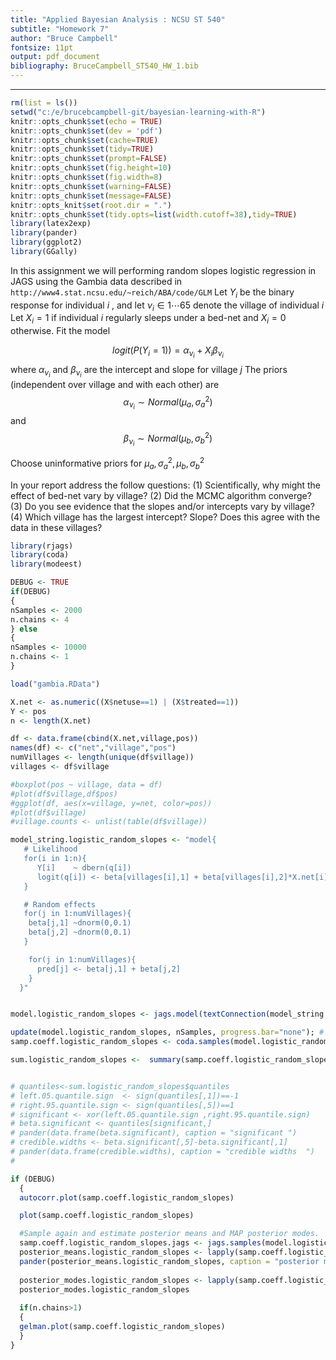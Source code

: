 ```yaml
---
title: "Applied Bayesian Analysis : NCSU ST 540"
subtitle: "Homework 7"
author: "Bruce Campbell"
fontsize: 11pt
output: pdf_document
bibliography: BruceCampbell_ST540_HW_1.bib
---
```


---
```r
rm(list = ls())
setwd("c:/e/brucebcampbell-git/bayesian-learning-with-R")
knitr::opts_chunk$set(echo = TRUE)
knitr::opts_chunk$set(dev = 'pdf')
knitr::opts_chunk$set(cache=TRUE)
knitr::opts_chunk$set(tidy=TRUE)
knitr::opts_chunk$set(prompt=FALSE)
knitr::opts_chunk$set(fig.height=10)
knitr::opts_chunk$set(fig.width=8)
knitr::opts_chunk$set(warning=FALSE)
knitr::opts_chunk$set(message=FALSE)
knitr::opts_knit$set(root.dir = ".")
knitr::opts_chunk$set(tidy.opts=list(width.cutoff=38),tidy=TRUE)
library(latex2exp)   
library(pander)
library(ggplot2)
library(GGally)
```

In this assignment we will performing random slopes logistic regression in JAGS using the Gambia
data described in ```http://www4.stat.ncsu.edu/~reich/ABA/code/GLM```
Let $Y_i$ be the binary response for individual $i$ , and let $\nu_i \in {1 \cdots 65}$ denote the village of individual $i$ Let $X_i = 1$ if individual $i$ regularly sleeps under a bed-net and $X_i = 0$ otherwise. Fit the model

$$logit(P(Y_i=1)) = \alpha_{\nu_i} + X_i \beta_{\nu_i}$$
where $\alpha_{\nu_i}$ and $\beta_{\nu_i}$ are the intercept and slope for village $j$
The priors (independent over village and with each other) are 
$$\alpha_{\nu_i} \sim Normal(\mu_a,\sigma_a^2)$$
and
$$\beta_{\nu_i}  \sim Normal(\mu_b,\sigma_b^2)$$

Choose uninformative priors for $\mu_a,\sigma_a^2,\mu_b,\sigma_b^2$

In your report address the follow questions:
(1) Scientifically, why might the effect of bed-net vary by village?
(2) Did the MCMC algorithm converge?
(3) Do you see evidence that the slopes and/or intercepts vary by village?
(4) Which village has the largest intercept? Slope? Does this agree with the data in these
villages?


```r
library(rjags)
library(coda)
library(modeest)

DEBUG <- TRUE
if(DEBUG)
{
nSamples <- 2000
n.chains <- 4
} else
{
nSamples <- 10000
n.chains <- 1
}

load("gambia.RData")

X.net <- as.numeric((X$netuse==1) | (X$treated==1))
Y <- pos
n <- length(X.net)

df <- data.frame(cbind(X.net,village,pos))
names(df) <- c("net","village","pos")
numVillages <- length(unique(df$village))
villages <- df$village

#boxplot(pos ~ village, data = df)
#plot(df$village,df$pos)
#ggplot(df, aes(x=village, y=net, color=pos))
#plot(df$village)
#village.counts <- unlist(table(df$village))

model_string.logistic_random_slopes <- "model{
   # Likelihood
   for(i in 1:n){
      Y[i]    ~ dbern(q[i])
      logit(q[i]) <- beta[villages[i],1] + beta[villages[i],2]*X.net[i]
   }

   # Random effects
   for(j in 1:numVillages){
    beta[j,1] ~dnorm(0,0.1)  
    beta[j,2] ~dnorm(0,0.1)
   }

    for(j in 1:numVillages){
      pred[j] <- beta[j,1] + beta[j,2]
    }
  }"


model.logistic_random_slopes <- jags.model(textConnection(model_string.logistic_random_slopes), data = list(Y=Y,X.net=X.net,n=n,numVillages=numVillages,villages=villages),n.chains = n.chains)## Compiling model graph

update(model.logistic_random_slopes, nSamples, progress.bar="none"); # Burnin
samp.coeff.logistic_random_slopes <- coda.samples(model.logistic_random_slopes, variable.names=c("beta"),n.iter=2*nSamples) 

sum.logistic_random_slopes <-  summary(samp.coeff.logistic_random_slopes)


# quantiles<-sum.logistic_random_slopes$quantiles
# left.05.quantile.sign  <- sign(quantiles[,1])==-1
# right.95.quantile.sign <- sign(quantiles[,5])==1
# significant <- xor(left.05.quantile.sign ,right.95.quantile.sign)
# beta.significant <- quantiles[significant,]
# pander(data.frame(beta.significant), caption = "significant ")
# credible.widths <- beta.significant[,5]-beta.significant[,1]
# pander(data.frame(credible.widths), caption = "credible widths  ")
# 

if (DEBUG) 
  {
  autocorr.plot(samp.coeff.logistic_random_slopes)

  plot(samp.coeff.logistic_random_slopes)

  #Sample again and estimate posterior means and MAP posterior modes.
  samp.coeff.logistic_random_slopes.jags <- jags.samples(model.logistic_random_slopes, variable.names = c("intercept","beta"), n.iter = nSamples, progress.bar = "none")
  posterior_means.logistic_random_slopes <- lapply(samp.coeff.logistic_random_slopes.jags, apply, 1, "mean")
  pander(posterior_means.logistic_random_slopes, caption = "posterior means second sample")
  
  posterior_modes.logistic_random_slopes <- lapply(samp.coeff.logistic_random_slopes.jags, apply, 1, "mlv")
  posterior_modes.logistic_random_slopes
  
  if(n.chains>1)
  {
  gelman.plot(samp.coeff.logistic_random_slopes)
  }
}

```
